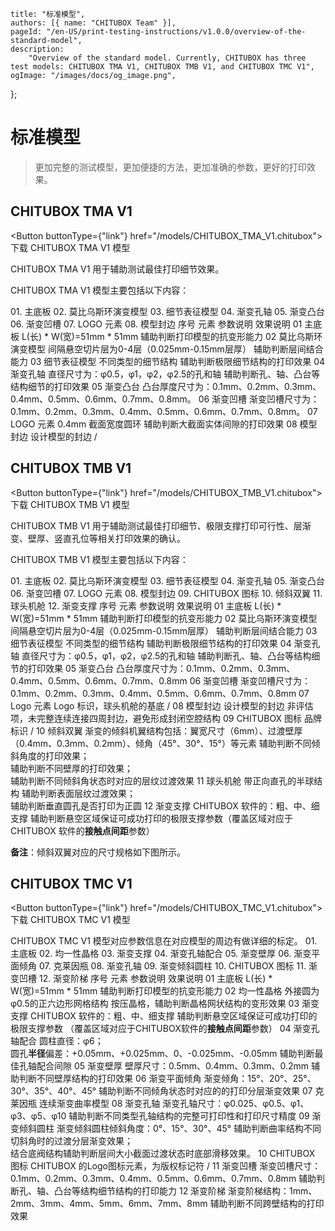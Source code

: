 
	title: "标准模型",
	authors: [{ name: "CHITUBOX Team" }],
	pageId: "/en-US/print-testing-instructions/v1.0.0/overview-of-the-standard-model",
	description:
		"Overview of the standard model. Currently, CHITUBOX has three test models: CHITUBOX TMA V1, CHITUBOX TMB V1, and CHITUBOX TMC V1",
	ogImage: "/images/docs/og_image.png",
};

# 标准模型

> 更加完整的测试模型，更加便捷的方法，更加准确的参数，更好的打印效果。

## CHITUBOX TMA V1

<ImageContainer src="/images/docs/en-US/chitubox-printing-test/1.x.x/test-preparation/CHITUBOX_Basic_TMA_V1.png" />

<Button buttonType={"link"} href="/models/CHITUBOX_TMA_V1.chitubox">
	<DocumentDownload size={32} />
	下载 CHITUBOX TMA V1 模型
</Button>

<Admonition type="tip" title="提示">
	CHITUBOX TMA V1 用于辅助测试最佳打印细节效果。
</Admonition>

CHITUBOX TMA V1 模型主要包括以下内容：

<ResponsiveTable>
	<tbody>
		<tr>
			<td rowSpan="8">
				<ImageContainer src="/images/docs/en-US/chitubox-printing-test/1.x.x/test-preparation/tma-v1_002.png" />
			</td>
			<td>01. 主底板</td>
		</tr>
		<tr>
			<td>02. 莫比乌斯环演变模型</td>
		</tr>
		<tr>
			<td>03. 细节表征模型</td>
		</tr>
		<tr>
			<td>04. 渐变孔轴</td>
		</tr>
		<tr>
			<td>05. 渐变凸台</td>
		</tr>
		<tr>
			<td>06. 渐变凹槽</td>
		</tr>
		<tr>
			<td>07. LOGO 元素</td>
		</tr>
		<tr>
			<td>08. 模型封边</td>
		</tr>
	</tbody>
</ResponsiveTable>

<ResponsiveTable>
	<thead>
		<tr>
			<th>序号</th>
			<th>元素</th>
			<th>参数说明</th>
			<th>效果说明</th>
		</tr>
	</thead>
	<tbody>
		<tr>
			<td>01</td>
			<td>主底板</td>
			<td>L(长) * W(宽)=51mm * 51mm</td>
			<td>
				辅助判断打印模型的抗变形能力
			</td>
		</tr>
		<tr>
			<td>02</td>
			<td>莫比乌斯环演变模型</td>
			<td>
				间隔悬空切片层为0-4层（0.025mm-0.15mm层厚）
			</td>
			<td>辅助判断层间结合能力</td>
		</tr>
		<tr>
			<td>03</td>
			<td>细节表征模型</td>
			<td>不同类型的细节结构</td>
			<td>
				辅助判断极限细节结构的打印效果
			</td>
		</tr>
		<tr>
			<td>04</td>
			<td>渐变孔轴</td>
			<td>直径尺寸为：φ0.5，φ1，φ2，φ2.5的孔和轴</td>
			<td rowSpan="3">
				辅助判断孔、轴、凸台等结构细节的打印效果
			</td>
		</tr>
		<tr>
			<td>05</td>
			<td>渐变凸台</td>
			<td>
				凸台厚度尺寸为：0.1mm、0.2mm、0.3mm、0.4mm、0.5mm、0.6mm、0.7mm、0.8mm。
			</td>
		</tr>
		<tr>
			<td>06</td>
			<td>渐变凹槽</td>
			<td>
				渐变凹槽尺寸为：0.1mm、0.2mm、0.3mm、0.4mm、0.5mm、0.6mm、0.7mm、0.8mm。
			</td>
		</tr>
		<tr>
			<td>07</td>
			<td>LOGO 元素</td>
			<td>0.4mm 截面宽度圆环</td>
			<td>
				辅助判断大截面实体间隙的打印效果
			</td>
		</tr>
		<tr>
			<td>08</td>
			<td>模型封边</td>
			<td>设计模型的封边</td>
			<td>/</td>
		</tr>
	</tbody>
</ResponsiveTable>

## CHITUBOX TMB V1

<ImageContainer src="/images/docs/en-US/chitubox-printing-test/1.x.x/test-preparation/CHITUBOX Base_TMB_V1.png" />

<Button buttonType={"link"} href="/models/CHITUBOX_TMB_V1.chitubox">
	<DocumentDownload size={32} />
	下载 CHITUBOX TMB V1 模型
</Button>

<Admonition type="tip" title="提示">
	CHITUBOX TMB V1 用于辅助测试最佳打印细节、极限支撑打印可行性、层渐变、壁厚、竖直孔位等相关打印效果的确认。
</Admonition>

CHITUBOX TMB V1 模型主要包括以下内容：

<ResponsiveTable>
	<tbody>
		<tr>
			<td rowSpan="12">
				<ImageContainer src="/images/docs/en-US/chitubox-printing-test/1.x.x/test-preparation/tma-v2_002.png" />
			</td>
			<td>01. 主底板</td>
		</tr>
		<tr>
			<td>02. 莫比乌斯环演变模型</td>
		</tr>
		<tr>
			<td>03. 细节表征模型</td>
		</tr>
		<tr>
			<td>04. 渐变孔轴</td>
		</tr>
		<tr>
			<td>05. 渐变凸台</td>
		</tr>
		<tr>
			<td>06. 渐变凹槽</td>
		</tr>
		<tr>
			<td>07. LOGO 元素</td>
		</tr>
		<tr>
			<td>08. 模型封边</td>
		</tr>
		<tr>
			<td>09. CHITUBOX 图标</td>
		</tr>
		<tr>
			<td>10. 倾斜双翼</td>
		</tr>
		<tr>
			<td>11. 球头机舱</td>
		</tr>
		<tr>
			<td>12. 渐变支撑</td>
		</tr>
	</tbody>
</ResponsiveTable>

<ResponsiveTable>
	<thead>
		<tr>
			<th>序号</th>
			<th>元素</th>
			<th>参数说明</th>
			<th>效果说明</th>
		</tr>
	</thead>
	<tbody>
		<tr>
			<td>01</td>
			<td>主底板</td>
			<td>L(长) * W(宽)=51mm * 51mm</td>
			<td>
				辅助判断打印模型的抗变形能力
			</td>
		</tr>
		<tr>
			<td>02</td>
			<td>莫比乌斯环演变模型</td>
			<td>
				间隔悬空切片层为0-4层（0.025mm-0.15mm层厚）
			</td>
			<td>辅助判断层间结合能力</td>
		</tr>
		<tr>
			<td>03</td>
			<td>细节表征模型</td>
			<td>不同类型的细节结构</td>
			<td>
				辅助判断极限细节结构的打印效果
			</td>
		</tr>
		<tr>
			<td>04</td>
			<td>渐变孔轴</td>
			<td>直径尺寸为：φ0.5，φ1，φ2，φ2.5的孔和轴</td>
			<td rowSpan="3">
				辅助判断孔、轴、凸台等结构细节的打印效果
			</td>
		</tr>
		<tr>
			<td>05</td>
			<td>渐变凸台</td>
			<td>
				凸台厚度尺寸为：0.1mm、0.2mm、0.3mm、0.4mm、0.5mm、0.6mm、0.7mm、0.8mm
			</td>
		</tr>
		<tr>
			<td>06</td>
			<td>渐变凹槽</td>
			<td>
				渐变凹槽尺寸为：0.1mm、0.2mm、0.3mm、0.4mm、0.5mm、0.6mm、0.7mm、0.8mm
			</td>
		</tr>
		<tr>
			<td>07</td>
			<td>Logo 元素</td>
			<td>Logo 标识，球头机舱的基底</td>
			<td>/</td>
		</tr>
		<tr>
			<td>08</td>
			<td>模型封边</td>
			<td>设计模型的封边</td>
			<td>
				非评估项，未完整连续连接四周封边，避免形成封闭空腔结构
			</td>
		</tr>
		<tr>
			<td>09</td>
			<td>CHITUBOX 图标</td>
			<td>品牌标识</td>
			<td>/</td>
		</tr>
		<tr>
			<td>10</td>
			<td>倾斜双翼</td>
			<td>
				渐变的倾斜机翼结构包括：翼宽尺寸（6mm）、过渡壁厚（0.4mm、0.3mm、0.2mm）、倾角（45°、30°、15°）等元素
			</td>
			<td>
				辅助判断不同倾斜角度的打印效果；
				<br />
				辅助判断不同壁厚的打印效果；
				<br />
				辅助判断不同倾斜角状态时对应的层纹过渡效果
			</td>
		</tr>
		<tr>
			<td>11</td>
			<td>球头机舱</td>
			<td>带正向直孔的半球结构</td>
			<td>
				辅助判断表面层纹过渡效果；
				<br />
				辅助判断垂直圆孔是否打印为正圆
			</td>
		</tr>
		<tr>
			<td>12</td>
			<td>渐变支撑</td>
			<td>CHITUBOX 软件的：粗、中、细支撑</td>
			<td>
				辅助判断悬空区域保证可成功打印的极限支撑参数（覆盖区域对应于 CHITUBOX 软件的<b>接触点间距</b>参数）
			</td>
		</tr>
	</tbody>
</ResponsiveTable>

**备注**：倾斜双翼对应的尺寸规格如下图所示。

<ImageContainer src="/images/docs/en-US/chitubox-printing-test/1.x.x/test-preparation/tma-v2_003.png" />

## CHITUBOX TMC V1

<ImageContainer src="/images/docs/en-US/chitubox-printing-test/1.x.x/test-preparation/CHITUBOX Seize_TMC_V1.png" />

<Button buttonType={"link"} href="/models/CHITUBOX_TMC_V1.chitubox">
	<DocumentDownload size={32} />
	下载 CHITUBOX TMC V1 模型
</Button>

<Admonition type="tip" title="提示">
	CHITUBOX TMC V1 模型对应参数信息在对应模型的周边有做详细的标定。
</Admonition>

<ResponsiveTable>
	<tbody>
		<tr>
			<td rowSpan={12}>
				<ImageContainer src="/images/docs/en-US/chitubox-printing-test/1.x.x/test-preparation/tma-v3_002.png" />
			</td>
			<td>01. 主底板</td>
		</tr>
		<tr>
			<td>02. 均一性晶格</td>
		</tr>
		<tr>
			<td>03. 渐变支撑</td>
		</tr>
		<tr>
			<td>04. 渐变孔轴配合</td>
		</tr>
		<tr>
			<td>05. 渐变壁厚</td>
		</tr>
		<tr>
			<td>06. 渐变平面倾角</td>
		</tr>
		<tr>
			<td>07. 克莱因瓶</td>
		</tr>
		<tr>
			<td>08. 渐变孔轴</td>
		</tr>
		<tr>
			<td>09. 渐变倾斜圆柱</td>
		</tr>
		<tr>
			<td>10. CHITUBOX 图标</td>
		</tr>
		<tr>
			<td>11. 渐变凹槽</td>
		</tr>
		<tr>
			<td>12. 渐变阶梯</td>
		</tr>
	</tbody>
</ResponsiveTable>

<ResponsiveTable>
	<thead>
		<tr>
			<th>序号</th>
			<th>元素</th>
			<th>参数说明</th>
			<th>效果说明</th>
		</tr>
	</thead>
	<tbody>
		<tr>
			<td>01</td>
			<td>主底板</td>
			<td>L(长) * W(宽)=51mm * 51mm</td>
			<td>
				辅助判断打印模型的抗变形能力
			</td>
		</tr>
		<tr>
			<td>02</td>
			<td>均一性晶格</td>
			<td>外接圆为φ0.5的正六边形网格结构</td>
			<td>
				按压晶格，辅助判断晶格网状结构的变形效果
			</td>
		</tr>
		<tr>
			<td>03</td>
			<td>渐变支撑</td>
			<td>CHITUBOX 软件的：粗、中、细支撑</td>
			<td>
				辅助判断悬空区域保证可成功打印的极限支撑参数
				（覆盖区域对应于CHITUBOX软件的<b>接触点间距</b>参数）
			</td>
		</tr>
		<tr>
			<td>04</td>
			<td>渐变孔轴配合</td>
			<td>
				圆柱直径：φ6；<br />
				圆孔<b>半径</b>偏差：+0.05mm、+0.025mm、0、-0.025mm、-0.05mm
			</td>
			<td>辅助判断最佳孔轴配合间隙</td>
		</tr>
		<tr>
			<td>05</td>
			<td>渐变壁厚</td>
			<td>壁厚尺寸：0.5mm、0.4mm、0.3mm、0.2mm</td>
			<td>
				辅助判断不同壁厚结构的打印效果
			</td>
		</tr>
		<tr>
			<td>06</td>
			<td>渐变平面倾角</td>
			<td>
				渐变倾角：15°、20°、25°、30°、35°、40°、45°
			</td>
			<td rowSpan="2">
				辅助判断不同倾角状态时对应的的打印分层渐变效果
			</td>
		</tr>
		<tr>
			<td>07</td>
			<td>克莱因瓶</td>
			<td>连续渐变曲率模型</td>
		</tr>
		<tr>
			<td>08</td>
			<td>渐变孔轴</td>
			<td>
				渐变孔轴尺寸：φ0.025、φ0.5、φ1、φ3、φ5、φ10
			</td>
			<td>
				辅助判断不同类型孔轴结构的完整可打印性和打印尺寸精度
			</td>
		</tr>
		<tr>
			<td>09</td>
			<td>渐变倾斜圆柱</td>
			<td>
				渐变倾斜圆柱倾斜角度：0°、15°、30°、45°
			</td>
			<td>
				辅助判断曲率结构不同切斜角时的过渡分层渐变效果；
				<br />
				结合底阀结构辅助判断层间大小截面过渡状态时底部滑移效果。
			</td>
		</tr>
		<tr>
			<td>10</td>
			<td>CHITUBOX 图标</td>
			<td>
				CHITUBOX 的Logo图标元素，为版权标记符
			</td>
			<td>/</td>
		</tr>
		<tr>
			<td>11</td>
			<td>渐变凹槽</td>
			<td>
				渐变凹槽尺寸：0.1mm、0.2mm、0.3mm、0.4mm、0.5mm、0.6mm、0.7mm、0.8mm
			</td>
			<td>
				辅助判断孔、轴、凸台等结构细节结构的打印能力
			</td>
		</tr>
		<tr>
			<td>12</td>
			<td>渐变阶梯</td>
			<td>
				渐变阶梯结构：1mm、2mm、3mm、4mm、5mm、6mm、7mm、8mm
			</td>
			<td>
				辅助判断不同跨壁结构的打印效果
			</td>
		</tr>
	</tbody>
</ResponsiveTable>
